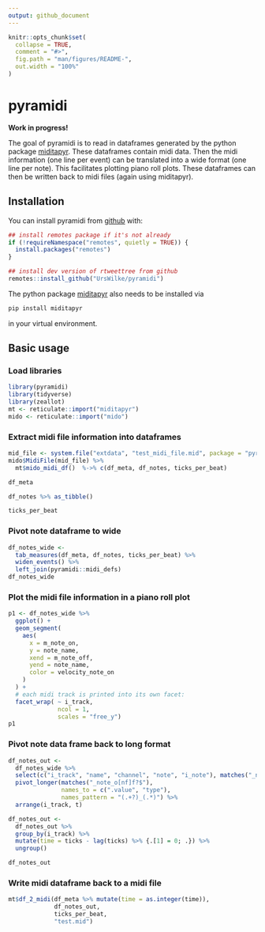 ```yaml
---
output: github_document
---
```


<!-- README.md is generated from README.Rmd. Please edit that file -->

```r
knitr::opts_chunk$set(
  collapse = TRUE,
  comment = "#>",
  fig.path = "man/figures/README-",
  out.width = "100%"
)
```

# pyramidi

<!-- badges: start -->
<!-- badges: end -->

**Work in progress!**


The goal of pyramidi is to read in dataframes generated by the python package
[miditapyr](https://pypi.org/project/miditapyr/). These dataframes contain midi data. Then the midi information (one
line per event) can be translated into a wide format (one line per note). This 
facilitates plotting piano roll plots. These dataframes can then be written back
to midi files (again using miditapyr).

## Installation

You can install pyramidi from [github](https://github.com/urswilke/pyramidi) with:

``` r
## install remotes package if it's not already
if (!requireNamespace("remotes", quietly = TRUE)) {
  install.packages("remotes")
}

## install dev version of rtweettree from github
remotes::install_github("UrsWilke/pyramidi")
```

The python package [miditapyr](https://pypi.org/project/miditapyr/) also needs to be installed via 

```sh
pip install miditapyr
```

in your virtual environment.

## Basic usage

### Load libraries

```r
library(pyramidi)
library(tidyverse)
library(zeallot)
mt <- reticulate::import("miditapyr")
mido <- reticulate::import("mido")
```

### Extract midi file information into dataframes

```r
mid_file <- system.file("extdata", "test_midi_file.mid", package = "pyramidi")
mido$MidiFile(mid_file) %>%
  mt$mido_midi_df()  %->% c(df_meta, df_notes, ticks_per_beat)
```


```r
df_meta
```


```r
df_notes %>% as_tibble()
```


```r
ticks_per_beat
```

### Pivot note dataframe to wide 

```r

df_notes_wide <-  
  tab_measures(df_meta, df_notes, ticks_per_beat) %>%
  widen_events() %>%
  left_join(pyramidi::midi_defs)
df_notes_wide
```

### Plot the midi file information in a piano roll plot

```r
p1 <- df_notes_wide %>%
  ggplot() +
  geom_segment(
    aes(
      x = m_note_on,
      y = note_name,
      xend = m_note_off,
      yend = note_name,
      color = velocity_note_on
    )
  ) +
  # each midi track is printed into its own facet:
  facet_wrap( ~ i_track,
              ncol = 1,
              scales = "free_y")
p1

```



### Pivot note data frame back to long format

```r
df_notes_out <- 
  df_notes_wide %>% 
  select(c("i_track", "name", "channel", "note", "i_note"), matches("_note_o[nf]f?$")) %>% 
  pivot_longer(matches("_note_o[nf]f?$"),
               names_to = c(".value", "type"),
               names_pattern = "(.+?)_(.*)") %>% 
  arrange(i_track, t)

df_notes_out <- 
  df_notes_out %>% 
  group_by(i_track) %>% 
  mutate(time = ticks - lag(ticks) %>% {.[1] = 0; .}) %>% 
  ungroup()

df_notes_out
```

### Write midi dataframe back to a midi file


```r
mt$df_2_midi(df_meta %>% mutate(time = as.integer(time)), 
             df_notes_out, 
             ticks_per_beat, 
             "test.mid")
```


